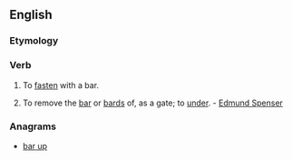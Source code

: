 ==English==

===Etymology===
{{prefix|up|bar}}

===Verb===
{{en-verb|upbar|r|ing}}

# {{context|transitive|rare}} To [[fasten]] with a bar. 
# {{context|transitive|obsolete}} To remove the [[bar]] or [[bards]] of, as a gate; to [[under]]. - [[w:Edmund Spenser|Edmund Spenser]]

===Anagrams===
* [[bar up#English|bar up]]